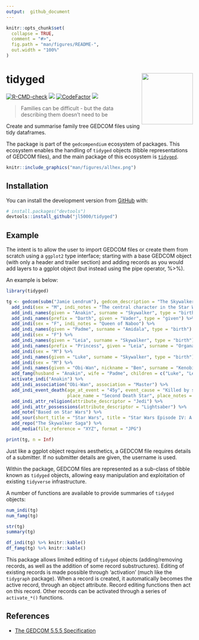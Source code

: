 ```yaml
---
output:  github_document
---
```


<!-- README.md is generated from README.Rmd. Please edit that file -->

```r
knitr::opts_chunk$set(
  collapse = TRUE,
  comment = "#>",
  fig.path = "man/figures/README-",
  out.width = "100%"
)
```

# tidyged <img src='man/figures/logo.png' align="right" height="138" />

<!-- badges: start -->
[![R-CMD-check](https://github.com/jl5000/tidyged/workflows/R-CMD-check/badge.svg)](https://github.com/jl5000/tidyged/actions)
[![](https://codecov.io/gh/jl5000/tidyged/branch/master/graph/badge.svg)](https://codecov.io/gh/jl5000/tidyged)
[![CodeFactor](https://www.codefactor.io/repository/github/jl5000/tidyged/badge)](https://www.codefactor.io/repository/github/jl5000/tidyged)
[![](https://img.shields.io/badge/lifecycle-maturing-blue.svg)](https://www.tidyverse.org/lifecycle/#maturing)
<!-- badges: end -->

> Families can be difficult - but the data describing them doesn't need to be

Create and summarise family tree GEDCOM files using tidy dataframes.

The package is part of the `gedcompendium` ecosystem of packages. This ecosystem enables the handling of `tidyged` objects (tibble representations of GEDCOM files), and the main package of this ecosystem is [`tidyged`](https://jl5000.github.io/tidyged/).


```r
knitr::include_graphics("man/figures/allhex.png")
```


## Installation

You can install the development version from [GitHub](https://github.com/) with:

``` r
# install.packages("devtools")
devtools::install_github("jl5000/tidyged")
```

## Example

The intent is to allow the user to import GEDCOM files or create them from scratch using a `ggplot2` type interface; starting with a base GEDCOM object (with only a header and trailer section) and adding records as you would add layers to a ggplot object (but instead using the pipe operator, %>%).

An example is below:

```r
library(tidyged)

tg <- gedcom(subm("Jamie Lendrum"), gedcom_description = "The Skywalker family", gedcom_copyright = "None") %>%
  add_indi(sex = "M", indi_notes = "The central character in the Star Wars Skywalker Saga") %>%
  add_indi_names(given = "Anakin", surname = "Skywalker", type = "birth") %>%
  add_indi_names(prefix = "Darth", given = "Vader", type = "given") %>%
  add_indi(sex = "F", indi_notes = "Queen of Naboo") %>%
  add_indi_names(given = "Padme", surname = "Amidala", type = "birth") %>% 
  add_indi(sex = "F") %>% 
  add_indi_names(given = "Leia", surname = "Skywalker", type = "birth") %>%
  add_indi_names(prefix = "Princess", given = "Leia", surname = "Organa", type = "adoptive") %>% 
  add_indi(sex = "M") %>%
  add_indi_names(given = "Luke", surname = "Skywalker", type = "birth") %>% 
  add_indi(sex = "M") %>% 
  add_indi_names(given = "Obi-Wan", nickname = "Ben", surname = "Kenobi", type = "birth") %>% 
  add_famg(husband = "Anakin", wife = "Padme", children = c("Luke", "Leia")) %>%
  activate_indi("Anakin") %>% 
  add_indi_association("Obi-Wan", association = "Master") %>% 
  add_indi_event_death(age_at_event = "45y", event_cause = "Killed by son Luke",
                       place_name = "Second Death Star", place_notes = "Orbiting Endor System") %>% 
  add_indi_attr_religion(attribute_descriptor = "Jedi") %>% 
  add_indi_attr_possessions(attribute_descriptor = "Lightsaber") %>%
  add_note("Based on Star Wars") %>% 
  add_sour(short_title = "Star Wars", title = "Star Wars Episode IV: A New Hope") %>% 
  add_repo("The Skywalker Saga") %>% 
  add_media(file_reference = "XYZ", format = "JPG")

print(tg, n = Inf)
```


Just like a ggplot object requires aesthetics, a GEDCOM file requires details of a submitter. If no submitter details are given, the username is used.

Within the package, GEDCOM files are represented as a sub-class of tibble known as `tidyged` objects, allowing easy manipulation and exploitation of existing `tidyverse` infrastructure.

A number of functions are available to provide summaries of `tidyged` objects:

```r
num_indi(tg)
num_famg(tg)

str(tg)
summary(tg)

df_indi(tg) %>% knitr::kable()
df_famg(tg) %>% knitr::kable()
```

This package allows limited editing of `tidyged` objects (adding/removing records, as well as the addition of some record substructures). Editing of existing records is made possible through 'activation' (much like the `tidygraph` package). When a record is created, it automatically becomes the active record, through an object attribute. Record editing functions then act on this record. Other records can be activated through a series of `activate_*()` functions.

## References

* [The GEDCOM 5.5.5 Specification](https://www.gedcom.org/gedcom.html)
